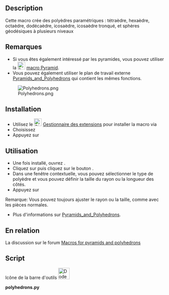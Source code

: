 <languages/>

{{Macro/fr
|Name=Macro Polyhedrons
|Name/fr=Macro Polyhedrons
|Icon=Dodecahedron.svg
|Description=Cette macro crée des polyèdres paramétriques : tétraèdre, hexaèdre, octaèdre, dodécaèdre, icosaèdre, icosaèdre_tronqué<br/>Les paramètres rayon et côté peuvent être ajustés.
|Author=Eddy Verlinden, Genk, Belgium
|Version=01.02
|Date=2020-01-10
|FCVersion=Toutes
|Download=|Download=[https://wiki.freecad.org/images/a/a4/Dodecahedron.svg Icône de la barre d'outils]
|SeeAlso=[[Macro_Pyramid/fr|Macro Pyramid]]
}}

==Description==

Cette macro crée des polyèdres paramétriques : tétraèdre, hexaèdre, octaèdre, dodécaèdre, icosaèdre, icosaèdre tronqué, et sphères géodésiques à plusieurs niveaux

<span id="Notes"></span>
==Remarques== 

* Si vous êtes également intéressé par les pyramides, vous pouvez utiliser la [[Image:Pyramidicon.svg|24px|link=Macro_Pyramid/fr]] [[Macro_Pyramid/fr|macro Pyramid]].
* Vous pouvez également utiliser le plan de travail externe [https://github.com/eddyverl/FreeCad-Pyramids-and-Polyhedrons Pyramids_and_Polyhedrons] qui contient les mêmes fonctions.

[[Image:Polyhedrons.png]]

<span id="Installation"></span>
== Installation == 

* Utilisez le [[Image:Std_AddonMgr.svg|24px]] [[Std_AddonMgr/fr|Gestionnaire des extensions]] pour installer la macro via {{MenuCommand|Outils → Gestionnaire des extensions → onglet Macros}}
* Choisissez {{incode|polyhedrons.py}} 
* Appuyez sur {{Button|Installer}}

<span id="Usage"></span>
==Utilisation==

* Une fois installé, ouvrez {{MenuCommand|Macro → Macros}}.
* Cliquez sur {{incode|polyhedrons.py}} puis cliquez sur le bouton {{button|Execute}}.
* Dans une fenêtre contextuelle, vous pouvez sélectionner le type de polyèdre et vous pouvez définir la taille du rayon ou la longueur des côtés.
* Appuyez sur {{Button|OK}}
Remarque: Vous pouvez toujours ajuster le rayon ou la taille, comme avec les pièces normales.

* Plus d'informations sur [https://github.com/eddyverl/FreeCad-Pyramids-and-Polyhedrons Pyramids_and_Polyhedrons].

<span id="Related"></span>
==En relation==

La discussion sur le forum [https://forum.freecadweb.org/viewtopic.php?f=22&t=40485&p=344116&hilit=Eddyverl#p344116 Macros for pyramids and polyhedrons]

==Script==

Icône de la barre d'outils [[File:Dodecahedron.svg|36px]]

'''polyhedrons.py'''

{{MacroCode|code=
# ***************************************************************************
# *   Copyright (c) 2019  Eddy Verlinden , Genk Belgium   (eddyverl)        *   
# *                                                                         *
# *   This file is part of the FreeCAD CAx development system.              *
# *                                                                         *
# *   This program is free software; you can redistribute it and/or modify  *
# *   it under the terms of the GNU Lesser General Public License (LGPL)    *
# *   as published by the Free Software Foundation; either version 2 of     *
# *   the License, or (at your option) any later version.                   *
# *   for detail see the LICENCE text file.                                 *
# *                                                                         *
# *   FreeCAD is distributed in the hope that it will be useful,            *
# *   but WITHOUT ANY WARRANTY; without even the implied warranty of        *
# *   MERCHANTABILITY or FITNESS FOR A PARTICULAR PURPOSE.  See the         *
# *   GNU Lesser General Public License for more details.                   *
# *                                                                         *
# *   You should have received a copy of the GNU Library General Public     *
# *   License along with FreeCAD; if not, write to the Free Software        *
# *   Foundation, Inc., 59 Temple Place, Suite 330, Boston, MA  02111-1307  *
# *   USA                                                                   *
# *                                                                         *
# ***************************************************************************



__Title__   = "Macro_Polyhedrons"
__Author__  = "Eddy Verlinden"
__Version__ = "01.04"
__Date__    = "2020-02-25"
__Comment__ = "This macro creates parametric polyhedrons."


# version 1.04 (2020-02-25)
# correction : value of the side of icosahedron-truncated 

# ver 01.03 (2020-01-15) :
# => added geodesic spheres
# => some additions to the dialog

# ver 01.02 (2020-01-10) 
#  => first release

import FreeCAD,FreeCADGui
import Part
import math
import sys, time
from PySide import QtGui, QtCore
from FreeCAD import Base


def horizontal_regular_polygon_vertexes(sidescount,radius,z, startangle = 0):
    vertexes = []
    if radius != 0 :
        for i in range(0,sidescount+1):
            angle = 2 * math.pi * i / sidescount + math.pi + startangle
            vertex = (radius * math.cos(angle), radius * math.sin(angle), z)
            vertexes.append(vertex)
    else:
        vertex = (0,0,z)
        vertexes.append(vertex)
    return vertexes

       
# ===========================================================================    
    
class Tetrahedron:
        # == basics ==
        #R = z / 4 * sqrt(6)
        #ro = z / 12 * sqrt(6)    -->   ro = R / 3
        #z = 4 * R / sqrt(6)
        #h = z / 3 * sqrt(6) = 4 * R / sqrt(6) /3 * sqrt(6) = 4 * R / 3  = ro + R 
        #radius at level = z / 2 / cos(30) = (4 * R / sqrt(6)) / 2 / sqrt(3) * 2 = 4 * R / (sqrt(6) * sqrt(3))= 4 * R / (3 * sqrt(2)
        
    radiusvalue = 0  
      
    def __init__(self, obj, radius=5):
        obj.addProperty("App::PropertyLength","Radius","Tetrahedron","Radius of the tetrahedron").Radius=radius
        obj.addProperty("App::PropertyLength","Side","Tetrahedron","Sidelength of the tetrahedron")
        obj.Proxy = self

        
    def execute (self,obj):

        radius = float(obj.Radius)
        if (radius != self.radiusvalue):
            obj.Side = radius * 4 / math.sqrt(6)
            self.radiusvalue = radius
        else:
            self.radiusvalue = float(obj.Side * math.sqrt(6) / 4)
            obj.Radius = self.radiusvalue
            radius = self.radiusvalue
            
        faces = []        
        vertexes_bottom = horizontal_regular_polygon_vertexes(3,4*radius/3/math.sqrt(2),- radius / 3)
        vertexes_top    = horizontal_regular_polygon_vertexes(1,0,radius)
        
        for i in range(3):
            vertexes_side=[vertexes_bottom[i],vertexes_bottom[i+1],vertexes_top[0],vertexes_bottom[i]]
            polygon_side=Part.makePolygon(vertexes_side)
            faces.append(Part.Face(polygon_side))

        polygon_bottom=Part.makePolygon(vertexes_bottom)
        
        faces.append(Part.Face(polygon_bottom))
        shell = Part.makeShell(faces)
        solid = Part.makeSolid(shell)
        obj.Shape = solid
        



# ===========================================================================    

class Hexahedron: 
 
    radiusvalue = 0  
    
    def __init__(self, obj, radius=5):
        obj.addProperty("App::PropertyLength","Radius","Hexahedron","Radius of the hexahedron").Radius=radius
        obj.addProperty("App::PropertyLength","Side","Hexahedron","Sidelength of the hexahedron")
        obj.Proxy = self

    def execute(self, obj):
            
        radius = float(obj.Radius) 
        if (radius != self.radiusvalue):
            side = radius * 2 / math.sqrt(3)
            obj.Side = side
            self.radiusvalue = radius
        else:
            self.radiusvalue = obj.Side / 2 * math.sqrt(3)
            obj.Radius = self.radiusvalue
            radius = self.radiusvalue
            side = obj.Side       
             
        faces = []
        vertexes_bottom = horizontal_regular_polygon_vertexes(4,math.sqrt(side ** 2 / 2),- side/2, math.pi/4)
        vertexes_top    = horizontal_regular_polygon_vertexes(4,math.sqrt(side ** 2 / 2), side/2, math.pi/4)

        for i in range(4):
            vertexes_side=[vertexes_bottom[i],vertexes_bottom[i+1],vertexes_top[i+1],vertexes_top[i],vertexes_bottom[i]]
            polygon_side=Part.makePolygon(vertexes_side)
            faces.append(Part.Face(polygon_side))

        polygon_bottom=Part.makePolygon(vertexes_bottom)
        faces.append(Part.Face(polygon_bottom))
        
        polygon_top=Part.makePolygon(vertexes_top)
        faces.append(Part.Face(polygon_top))

        shell = Part.makeShell(faces)
        solid = Part.makeSolid(shell)
        obj.Shape = solid        
        
# ===========================================================================    

class Octahedron: 
    # Z = R * sqrt(2)   
    radiusvalue = 0  
    
    def __init__(self, obj, radius=5):
        obj.addProperty("App::PropertyLength","Radius","Octahedron","Radius of the octahedron").Radius=radius
        obj.addProperty("App::PropertyLength","Side","Octahedron","Sidelength of the octahedron")
        obj.Proxy = self
  
    def execute (self,obj):

        radius = float(obj.Radius)
        if (radius != self.radiusvalue):
            obj.Side = radius * math.sqrt(2)
            self.radiusvalue = radius
        else:
            self.radiusvalue = float(obj.Side / math.sqrt(2))
            obj.Radius = self.radiusvalue
            radius = self.radiusvalue 

        faces = []
        vertexes_middle = horizontal_regular_polygon_vertexes(4,radius,0)
        vertexes_bottom = horizontal_regular_polygon_vertexes(1,0,-radius)
        vertexes_top    = horizontal_regular_polygon_vertexes(1,0,radius)

        for i in range(4):
            vertexes_side=[vertexes_middle[i],vertexes_middle[i+1],vertexes_top[0],vertexes_middle[i]]
            polygon_side=Part.makePolygon(vertexes_side)
            faces.append(Part.Face(polygon_side))

        for i in range(4):
            vertexes_side=[vertexes_middle[i],vertexes_middle[i+1],vertexes_bottom[0],vertexes_middle[i]]
            polygon_side=Part.makePolygon(vertexes_side)
            faces.append(Part.Face(polygon_side))

        shell = Part.makeShell(faces)
        solid = Part.makeSolid(shell)
        obj.Shape = solid



# ===========================================================================    
    
class Dodecahedron:
    
    radiusvalue = 0  
   
    def __init__(self, obj, radius=5):
        obj.addProperty("App::PropertyLength","Radius","Dodecahedron","Radius of the dodecahedron").Radius=radius
        obj.addProperty("App::PropertyLength","Side","Dodecahedron","Sidelength of the dodecahedron")
        obj.Proxy = self
    

    def execute (self,obj):
        
        angleribs = 121.717474411
        anglefaces = 116.565051177

        radius = float(obj.Radius)
        if (radius != self.radiusvalue):
            obj.Side = 4 * radius /  (math.sqrt(3) * ( 1 + math.sqrt(5)))
            self.radiusvalue = radius
        else:
            self.radiusvalue = float(obj.Side * (math.sqrt(3) * ( 1 + math.sqrt(5))) / 4)
            obj.Radius = self.radiusvalue
            radius = self.radiusvalue
            
        faces = []
        z = 4 * radius /  (math.sqrt(3) * ( 1 + math.sqrt(5)))
        r = z/2 * math.sqrt((25 + (11 * math.sqrt(5)))/10)
        # int sphere r is height / 2

        h2 = z * math.sin(angleribs/180 * math.pi)

        #height of the side-tips
        radius1 = z / 2 / math.sin(36 * math.pi / 180)
        h5h = (radius1 + radius1 * math.cos(36 * math.pi / 180))   * math.sin(anglefaces * math.pi / 180) #height of the tops

        radius2 = radius1 - z * math.cos(angleribs * math.pi / 180 )

        r=(h2 + h5h)/2  # XXX to make it fit!




        vertexes_bottom = horizontal_regular_polygon_vertexes(5,radius1,-r)
        vertexes_low = horizontal_regular_polygon_vertexes(5,radius2, -r + h2)
        vertexes_high = horizontal_regular_polygon_vertexes(5,radius2, -r + h5h,  math.pi/5)
        vertexes_top = horizontal_regular_polygon_vertexes(5,radius1, r, math.pi/5)

        polygon_bottom = Part.makePolygon(vertexes_bottom)
        face_bottom = Part.Face(polygon_bottom)
        faces.append(face_bottom)

        polygon_top = Part.makePolygon(vertexes_top)
        face_top = Part.Face(polygon_top)
        faces.append(face_top)

        for i in range(5):
            vertexes_side=[vertexes_bottom[i],vertexes_bottom[i+1],vertexes_low[i+1],vertexes_high[i],vertexes_low[i], vertexes_bottom[i] ]
            polygon_side=Part.makePolygon(vertexes_side)
            faces.append(Part.Face(polygon_side))

        for i in range(5):
            #vertexes_side=[vertexes_top[i],vertexes_top[i+1],vertexes_high[i+1],vertexes_high2[i], vertexes_high[i],vertexes_top[i] ]
            vertexes_side=[vertexes_top[i],vertexes_top[i+1],vertexes_high[i+1],vertexes_low[i+1],vertexes_high[i],vertexes_top[i] ]
            polygon_side=Part.makePolygon(vertexes_side)
            faces.append(Part.Face(polygon_side))

        shell = Part.makeShell(faces)
        solid = Part.makeSolid(shell)
        obj.Shape = solid


# ===========================================================================    

class Icosahedron:
    
    radiusvalue = 0  

    def __init__(self, obj, radius=5):
        obj.addProperty("App::PropertyLength","Radius","Icosahedron","Radius of the icosahedron").Radius=radius
        obj.addProperty("App::PropertyLength","Side","Icosahedron","Sidelength of the icosahedron")
        obj.Proxy = self


    def execute (self,obj):

        radius = float(obj.Radius)
        if (radius != self.radiusvalue):
            obj.Side = 4*radius / math.sqrt(10 + 2 * math.sqrt(5))
            self.radiusvalue = radius
        else:
            self.radiusvalue = float(obj.Side * math.sqrt(10 + 2 * math.sqrt(5)) / 4)
            obj.Radius = self.radiusvalue
            radius = self.radiusvalue
            

        z = 4*radius / math.sqrt(10 + 2 * math.sqrt(5))
        anglefaces = 138.189685104
        r = z/12 * math.sqrt(3) * (3 + math.sqrt(5))


        #radius of a pentagon with the same side
        radius2 = z / math.sin(36 * math.pi/180)/2
        #height of radius2 in the sphere

        angle = math.acos(radius2/radius)
        height = radius * math.sin(angle)

        faces = []

        vertex_bottom = (0,0,-radius)
        vertexes_low = horizontal_regular_polygon_vertexes(5,radius2, -height)
        vertexes_high = horizontal_regular_polygon_vertexes(5,radius2, height, math.pi/5)
        vertex_top = (0,0,radius)


        for i in range(5):
            vertexes_side=[vertex_bottom,vertexes_low[i],vertexes_low[i+1], vertex_bottom]
            polygon_side=Part.makePolygon(vertexes_side)
            faces.append(Part.Face(polygon_side))

        for i in range(5):
            vertexes_side=[vertexes_low[i],vertexes_low[i+1],vertexes_high[i],vertexes_low[i] ]
            polygon_side=Part.makePolygon(vertexes_side)
            faces.append(Part.Face(polygon_side))
            vertexes_side=[vertexes_high[i],vertexes_high[i+1],vertexes_low[i+1],vertexes_high[i] ]
            polygon_side=Part.makePolygon(vertexes_side)
            faces.append(Part.Face(polygon_side))

        for i in range(5):
            vertexes_side=[vertex_top,vertexes_high[i],vertexes_high[i+1],vertex_top ]
            polygon_side=Part.makePolygon(vertexes_side)
            faces.append(Part.Face(polygon_side))

        shell = Part.makeShell(faces)
        solid = Part.makeSolid(shell)
        obj.Shape = solid
   


# ===========================================================================    

class Icosahedron_truncated:
    
    radiusvalue = 0  

    def __init__(self, obj, radius=5):
        obj.addProperty("App::PropertyLength","Radius","Icosahedron_truncated","Radius (of the base-icosahedron)").Radius=radius
        obj.addProperty("App::PropertyLength","Side","Icosahedron_truncated","Sidelength of the truncated icosahedron")
        obj.Proxy = self

    def execute (self,obj):

        radius = float(obj.Radius)
        if (radius != self.radiusvalue):
            obj.Side = 4*radius / math.sqrt(10 + 2 * math.sqrt(5)) / 3
            self.radiusvalue = radius
        else:
            self.radiusvalue = float(obj.Side * math.sqrt(10 + 2 * math.sqrt(5)) / 4) * 3
            obj.Radius = self.radiusvalue
            radius = self.radiusvalue
            
        z = 4*radius / math.sqrt(10 + 2 * math.sqrt(5))
        anglefaces = 138.189685104
        r = z/12 * math.sqrt(3) * (3 + math.sqrt(5))

        #radius of a pentagon with the same side
        radius2 = z / math.sin(36 * math.pi/180)/2

        #height of radius2 in the sphere
        angle = math.acos(radius2/radius)
        height = radius * math.sin(angle)

        faces = []

        vertex_bottom = (0,0,-radius)
        vertexes_low = horizontal_regular_polygon_vertexes(5,radius2, -height)
        vertexes_high = horizontal_regular_polygon_vertexes(5,radius2, height,  -math.pi/5)
        vertex_top = (0,0,radius)

        vertexes_bottom = []
        vertexes_top = []

        for i in range(6):
            new_vertex = ((vertex_bottom[0]+vertexes_low[i][0])/3 , (vertex_bottom[1]+vertexes_low[i][1])/3 , vertex_bottom[2]-(vertex_bottom[2]-vertexes_low[i][2])/3)
            vertexes_bottom.append(new_vertex)
        polygon_side=Part.makePolygon(vertexes_bottom)
        faces.append(Part.Face(polygon_side))

        for i in range(6):
            new_vertex = ((vertex_top[0]+vertexes_high[i][0])/3 , (vertex_top[1]+vertexes_high[i][1])/3 , vertex_top[2]-(vertex_top[2]-vertexes_high[i][2])/3)
            vertexes_top.append(new_vertex)
        polygon_side=Part.makePolygon(vertexes_top)
        faces.append(Part.Face(polygon_side))

        pg6_bottom = []
        for i in range(5):
            vertex1=vertexes_bottom[i]
            vertex2=vertexes_bottom[i+1]
            vertex3=(vertexes_bottom[i+1][0] + (vertexes_low[i+1][0] - vertexes_bottom[i+1][0])/2, vertexes_bottom[i+1][1] + (vertexes_low[i+1][1] - vertexes_bottom[i+1][1])/2, (vertexes_low[i+1][2] + vertexes_bottom[i+1][2])/2)
            vertex4=((vertexes_low[i+1][0]*2 +vertexes_low[i][0])/3, (vertexes_low[i+1][1]*2 +vertexes_low[i][1])/3, -height)
            vertex5=((vertexes_low[i+1][0]+vertexes_low[i][0]*2)/3, (vertexes_low[i+1][1] +vertexes_low[i][1]*2)/3, -height)
            vertex6=(vertexes_bottom[i][0] + (vertexes_low[i][0] - vertexes_bottom[i][0])/2, vertexes_bottom[i][1] + (vertexes_low[i][1] - vertexes_bottom[i][1])/2, (vertexes_low[i][2] + vertexes_bottom[i][2])/2)
            vertexes = [vertex1,vertex2,vertex3,vertex4,vertex5,vertex6,vertex1]
            pg6_bottom.append(vertexes)
            polygon_side=Part.makePolygon(vertexes)
            faces.append(Part.Face(polygon_side))

        pg6_top = []
        for i in range(5):
            vertex1=vertexes_top[i]
            vertex2=vertexes_top[i+1]
            vertex3=(vertexes_top[i+1][0] + (vertexes_high[i+1][0] - vertexes_top[i+1][0])/2, vertexes_top[i+1][1] + (vertexes_high[i+1][1] - vertexes_top[i+1][1])/2, (vertexes_high[i+1][2] + vertexes_top[i+1][2])/2)
            vertex4=((vertexes_high[i+1][0]*2 +vertexes_high[i][0])/3, (vertexes_high[i+1][1]*2 +vertexes_high[i][1])/3, height)
            vertex5=((vertexes_high[i+1][0]+vertexes_high[i][0]*2)/3, (vertexes_high[i+1][1] +vertexes_high[i][1]*2)/3, height)
            vertex6=(vertexes_top[i][0] + (vertexes_high[i][0] - vertexes_top[i][0])/2, vertexes_top[i][1] + (vertexes_high[i][1] - vertexes_top[i][1])/2, (vertexes_high[i][2] + vertexes_top[i][2])/2)
            vertexes = [vertex1,vertex2,vertex3,vertex4, vertex5,vertex6,vertex1]
            pg6_top.append(vertexes)
            polygon_side=Part.makePolygon(vertexes)
            faces.append(Part.Face(polygon_side))

        pg6_low = []
        for i in range(5):
            vertex1 = pg6_bottom[i][3]
            vertex2 = pg6_bottom[i][4]
            vertex3 = ((vertexes_low[i][0]*2 + vertexes_high[i+1][0])/3,(vertexes_low[i][1]*2 + vertexes_high[i+1][1])/3, (vertexes_low[i][2]*2 + vertexes_high[i+1][2])/3)
            vertex4 = ((vertexes_low[i][0] + vertexes_high[i+1][0]*2)/3,(vertexes_low[i][1] + vertexes_high[i+1][1]*2)/3, (vertexes_low[i][2] + vertexes_high[i+1][2]*2)/3)
            vertex5 = ((vertexes_low[i+1][0] + vertexes_high[i+1][0]*2)/3,(vertexes_low[i+1][1] + vertexes_high[i+1][1]*2)/3, (vertexes_low[i+1][2] + vertexes_high[i+1][2]*2)/3)
            vertex6 = ((vertexes_low[i+1][0]*2 + vertexes_high[i+1][0])/3,(vertexes_low[i+1][1]*2 + vertexes_high[i+1][1])/3, (vertexes_low[i+1][2]*2 + vertexes_high[i+1][2])/3)
            vertexes = [vertex1,vertex2,vertex3,vertex4, vertex5,vertex6,vertex1]
            pg6_low.append(vertexes)
            polygon_side=Part.makePolygon(vertexes)
            faces.append(Part.Face(polygon_side))

        pg6_high = []
        for i in range(5):
            vertex1 = pg6_top[i][3]
            vertex2 = pg6_top[i][4]
            vertex3 = pg6_low[i-1][4]
            vertex4 = pg6_low[i-1][5]
            vertex5 = pg6_low[i][2]
            vertex6 = pg6_low[i][3]
            vertexes = [vertex1,vertex2, vertex3, vertex4,vertex5,vertex6 ,vertex1]
            pg6_high.append(vertexes)
            polygon_side=Part.makePolygon(vertexes)
            faces.append(Part.Face(polygon_side))

        for i in range(5):
            vertex1 = pg6_top[i][4]
            vertex2 = pg6_top[i][5]
            vertex3 = pg6_high[i-1][6]
            vertex4 = pg6_high[i-1][5]
            vertex5 = pg6_low[i-1][4]
            vertexes = [vertex1,vertex2, vertex3,vertex4,vertex5,vertex1]
            polygon_side=Part.makePolygon(vertexes)
            faces.append(Part.Face(polygon_side))

        for i in range(5):
            vertex1 = pg6_bottom[i][4]
            vertex2 = pg6_bottom[i][5]
            vertex3 = pg6_low[i-1][6]
            vertex4 = pg6_low[i-1][5]
            vertex5 = pg6_high[i][4]
            vertexes = [vertex1,vertex2, vertex3,vertex4,vertex5, vertex1]
            polygon_side=Part.makePolygon(vertexes)
            faces.append(Part.Face(polygon_side))


        shell = Part.makeShell(faces)
        solid = Part.makeSolid(shell)
        obj.Shape = solid



# ===========================================================================    

def geodesic_radius2side(radius, div):
    # approximative experience values! Not all sides are equal!
    dictsides = {"2":618.034, "3":412.41, "4":312.87,"5":245.09,"6":205.91,"7":173.53,"8":152.96,"9":135.96,"10":121.55}
    div = int(round(div))
    if div < 0:
        return 0
    if div == 1:
        return radius * 4 / math.sqrt(10 + 2 * math.sqrt(5))
    elif div <= 10:
        factor = dictsides[str(div)]
        return radius * factor / 1000

def geodesic_side2radius(side, div):
    # approximative experience values!  Not all sides are equal!
    dictsides = {"2":618.034, "3":412.41, "4":312.87,"5":245.09,"6":205.91,"7":173.53,"8":152.96,"9":135.96,"10":121.55}
    div = int(round(div))
    if div < 0:
        return 0
    if div == 1:
        return side / 4 * math.sqrt(10 + 2 * math.sqrt(5))
    elif div <= 10:
        factor = dictsides[str(div)]
        return side * 1000 / factor


# =========================================================================== 

class Geodesic_sphere:
    
    radiusvalue = 0  
    divided_by = 2


    def __init__(self, obj, radius=5, div=2):
        obj.addProperty("App::PropertyLength","Radius","Geodesic","Radius of the sphere").Radius=radius
        obj.addProperty("App::PropertyLength","Side","Geodesic","Sidelength of the triangles (approximative!)")
        obj.addProperty("App::PropertyInteger","DividedBy","Geodesic","The sides of the icosahedron are divided in x").DividedBy = div

        obj.Proxy = self

    
    def geodesic_divide_triangles(self,vertex1, vertex2, vertex3, faces):
        
        vector1 = (Base.Vector(vertex2) - Base.Vector(vertex1)) / self.divided_by
        vector2 = (Base.Vector(vertex3) - Base.Vector(vertex2)) / self.divided_by

        icosaPt={}
        
        icosaPt[str(1)] = Base.Vector(vertex1) 
          
        for level in range(self.divided_by):
            l1 = level + 1
            icosaPt[str(l1*10+1)] = icosaPt[str(1)]+ vector1 * (l1)

            for pt in range(level+1):
                icosaPt[str(l1*10+2+pt)] = icosaPt[str(l1*10+1)] + vector2 *(pt+1)
                    
        
        for level in range(self.divided_by):

            for point in range(level+1):
                vertex1x = icosaPt[str(level*10+1+point)].normalize().multiply(self.radiusvalue)
                vertex2x = icosaPt[str(level*10+11+point)].normalize().multiply(self.radiusvalue)
                vertex3x = icosaPt[str(level*10+12+point)].normalize().multiply(self.radiusvalue)
                polygon = Part.makePolygon([vertex1x,vertex2x,vertex3x, vertex1x])
                faces.append(Part.Face(polygon))

            for point in range(level):
                vertex1x = icosaPt[str(level*10+1+point)].normalize().multiply(self.radiusvalue)
                vertex2x = icosaPt[str(level*10+2+point)].normalize().multiply(self.radiusvalue)
                vertex3x = icosaPt[str(level*10+12+point)].normalize().multiply(self.radiusvalue)
                polygon = Part.makePolygon([vertex1x,vertex2x,vertex3x, vertex1x])
                faces.append(Part.Face(polygon))
      
        return faces

         

    def execute (self,obj):

        obj.DividedBy = int(round(obj.DividedBy))
        if obj.DividedBy <= 0:
            obj.DividedBy = 1
                    
            
        radius = float(obj.Radius)
        if radius != self.radiusvalue or obj.DividedBy != self.divided_by:
            self.divided_by = obj.DividedBy
            obj.Side = geodesic_radius2side(radius, self.divided_by)
            self.radiusvalue = radius
        else:
            self.radiusvalue = geodesic_side2radius(obj.Side,self.divided_by)
            obj.Radius = self.radiusvalue
            radius = self.radiusvalue
            
        self.divided_by = obj.DividedBy   

        z = 4*radius / math.sqrt(10 + 2 * math.sqrt(5))
        anglefaces = 138.189685104
        r = z/12 * math.sqrt(3) * (3 + math.sqrt(5))


        #radius of a pentagram with the same side
        radius2 = z / math.sin(36 * math.pi/180)/2
        
        #height of radius2 in the sphere
        angle = math.acos(radius2/radius)
        height = radius * math.sin(angle)

        faces = []

        vertex_bottom = (0,0,-radius)
        vertexes_low = horizontal_regular_polygon_vertexes(5,radius2, -height)
        vertexes_high = horizontal_regular_polygon_vertexes(5,radius2, height, math.pi/5)
        vertex_top = (0,0,radius)
        
        for i in range(5):
            faces = self.geodesic_divide_triangles(vertex_bottom,vertexes_low[i+1],vertexes_low[i],faces)

        
        for i in range(5):
            faces = self.geodesic_divide_triangles(vertexes_high[i],vertexes_low[i+1],vertexes_low[i],faces)
            faces = self.geodesic_divide_triangles(vertexes_low[i+1],vertexes_high[i+1],vertexes_high[i],faces)

        for i in range(5):
            faces = self.geodesic_divide_triangles(vertex_top,vertexes_high[i],vertexes_high[i+1],faces)

        
        shell = Part.makeShell(faces)
        solid = Part.makeSolid(shell)
        obj.Shape = solid        
 

# =========================================================================== 

class ViewProviderBox:
    
    obj_name = "polyhedron"
    
    def __init__(self, obj, obj_name):
        self.obj_name = obj_name
        obj.Proxy = self

    def attach(self, obj):
        return

    def updateData(self, fp, prop):
        return

    def getDisplayModes(self,obj):
        return "As Is"
        
    def getDefaultDisplayMode(self):
        return "As Is"

    def setDisplayMode(self,mode):
        return "As Is"

    def onChanged(self, vobj, prop):
        pass
        
    def getIcon(self):
        return """
        /* XPM */
        static char * xpm[] = {
"32 32 9 1",
"   c None",
".  c #010050",
"+  c #000641",
"@  c #04036A",
"#  c #00019A",
"$  c #272687",
"%  c #3E3EA2",
"&  c #4C4BBF",
"*  c #6466FC",
"                                ",
"                                ",
"                                ",
"              @###@$%           ",
"           @#####@&**&          ",
"         @#####@&******%        ",
"       @#####@%*********%       ",
"      @###@@$%***********&      ",
"     +@@$****%*************     ",
"     &********&************&    ",
"     *********%************$+   ",
"     *********&************+.   ",
"    %**********%***********+.+  ",
"    &**********%**********%..+  ",
"    &***********&*********+..   ",
"    &***********%&********+..   ",
"    ***********&@#@@$$%&&*+..   ",
"    ***********@#########+..+   ",
"    **********$##########...+   ",
"    +********%###########...+   ",
"    ++$*****&############...+   ",
"    +..+&***@############...    ",
"     +..++*$#############..+    ",
"      +...+@#############..     ",
"       +...+@############.+     ",
"         ...+@##########@       ",
"          +..+@#######@         ",
"           +..+@####@           ",
"            ++++.@.             ",
"                                ",
"                                ",
"                                "};
        """
        
    def __getstate__(self):
        return None

    def __setstate__(self,state):
        return None
        
        
# ===========================================================================  

def msgbox(s):
    msg = QtGui.QMessageBox()
    msg.setIcon(QtGui.QMessageBox.Information)
    msg.setText(s)
    msg.setWindowTitle("Message")
    msg.setStandardButtons(QtGui.QMessageBox.Ok )
    retval = msg.exec_()


# =========================================================================== 



class polyhedron_dialog(QtGui.QWidget):
    
    polyhedronname = ""

    def __init__(self):
        super(polyhedron_dialog, self).__init__()

        self.initUI()

    def initUI(self):
        grid = QtGui.QGridLayout()

        button = QtGui.QPushButton('Cancel')
        button.setStyleSheet("color:blue")
        grid.addWidget(button, 10, 3)
        button.clicked.connect(self.cancel_method)
        button2 = QtGui.QPushButton('OK')
        button2.setStyleSheet("color:blue")
        grid.addWidget(button2, 10, 5)
        button2.clicked.connect(self.slot_method)

        self.listBox = QtGui.QListWidget(self)
        grid.addWidget(self.listBox, 0, 3)
        self.listBox.addItem("tetrahedron")
        self.listBox.addItem("hexahedron")
        self.listBox.addItem("octahedron")
        self.listBox.addItem("dodecahedron")
        self.listBox.addItem("icosahedron")
        self.listBox.addItem("icosahedron-truncated")
        self.listBox.addItem("geodesic-sphere")
        self.listBox.itemClicked.connect(self.listwidgetclicked)

        grid.addWidget(QtGui.QLabel('radius :'), 3, 2)
        self.radius = QtGui.QLineEdit("5")
        self.radius.setStyleSheet("background : white; font-weight:bold; padding-left:10px")
        grid.addWidget(self.radius,3,3)

        grid.addWidget(QtGui.QLabel('or sidelength:'), 3, 4)
        self.side = QtGui.QLineEdit()
        self.side.setStyleSheet("background : white; font-weight:bold; padding-left:10px")
        grid.addWidget(self.side, 3,5)

        self.warning = QtGui.QLineEdit()
        self.warning.setStyleSheet("color : red")
        grid.addWidget(self.warning, 5,3)


        self.setLayout(grid)
        self.move(500, 350)
        self.setWindowTitle('Polyhedrons as FreeCad-Part')
        self.show()
    
    def listwidgetclicked(self, item):
        self.polyhedronname = format(item.text())
        self.warning.clear()


    def slot_method(self):
        if self.listBox.selectedItems() == []:
            self.warning.setText("Select a type!")
            return


        if (str(self.radius.text()))== "":
            radius = 0
        else:
            radius = float(str(self.radius.text()))

        if (str(self.side.text()))== "":
            side = 0
        else:
            side = float(str(self.side.text()))

        if radius == 0 and side == 0 :
            self.warning.setText("INPUT ERROR! No radius nor side!")
            return    
            
        if radius != 0 and side != 0 :
            self.warning.setText("INPUT ERROR! Only One value allowed!")
            return
        else :   
            if FreeCAD.ActiveDocument == None:
                FreeCAD.newDocument() 
                      
            obj=FreeCAD.ActiveDocument.addObject("Part::FeaturePython",self.listBox.currentItem().text())

            if self.listBox.currentItem().text() == "tetrahedron":
                if radius==0:
                    radius = side / 4 * math.sqrt(6)
                Tetrahedron(obj, radius)
            elif self.listBox.currentItem().text() == "hexahedron":
                if radius == 0:
                    radius = side * 2 / math.sqrt(3)
                Hexahedron(obj, radius)
            elif self.listBox.currentItem().text() == "octahedron":
                if radius == 0:
                    radius = side / math.sqrt(2)
                Octahedron(obj, radius)
            elif self.listBox.currentItem().text() == "dodecahedron":
                if radius == 0:
                    radius = side / 4 *  math.sqrt(3) * (1 + math.sqrt(5))
                Dodecahedron(obj, radius)
            elif self.listBox.currentItem().text() == "icosahedron":
                if radius == 0:
                    radius = side / 4 * math.sqrt(10 + 2 * math.sqrt(5))
                Icosahedron(obj, radius)
            elif self.listBox.currentItem().text() == "icosahedron-truncated":
                if radius == 0:
                    radius = side / 4 * math.sqrt(10 + 2 * math.sqrt(5)) * 3
                Icosahedron_truncated(obj,radius)
            elif self.listBox.currentItem().text() == "geodesic-sphere":
                if radius == 0:
                    radius = side / 2 * math.sqrt(10 + 2 * math.sqrt(5))
                Geodesic_sphere(obj,radius)  
                                  
            obj.ViewObject.Proxy=0
            ViewProviderBox(obj.ViewObject, self.listBox.item)
            FreeCAD.ActiveDocument.recompute()
            FreeCADGui.SendMsgToActiveView("ViewFit")                

        self.close()

    def cancel_method(self):
        self.close()


mainaction = polyhedron_dialog()


}}
